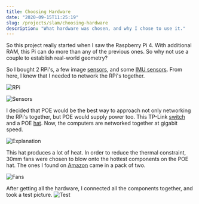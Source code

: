 ```yaml
---
title: Choosing Hardware
date: "2020-09-15T11:25:19"
slug: /projects/slam/choosing-hardware
description: "What hardware was chosen, and why I chose to use it."
---
```


So this project really started when I saw the Raspberry Pi 4. With additional RAM, this Pi can do more than any of the previous ones. So why not use a couple to establish real-world geometry?

So I bought 2 RPi's, a few image [sensors](https://www.raspberrypi.org/products/camera-module-v2/), and some [IMU sensors](https://learn.adafruit.com/mpu6050-6-dof-accelerometer-and-gyro). From here, I knew that I needed to network the RPi's together.

![RPi](./ChoosingHardware_RPi.svg)

![Sensors](./ChoosingHardware_Sensors.svg)

I decided that POE would be the best way to approach not only networking the RPi's together, but POE would supply power too. This TP-Link [switch](https://www.tp-link.com/us/business-networking/unmanaged-switch/tl-sg1005p/) and a POE [hat](https://www.amazon.com/dp/B07XB5PR9J/ref=cm_sw_em_r_mt_dp_5fKDFb03TQA74). Now, the computers are networked together at gigabit speed.

![Explanation](./ChoosingHardware_Explanation.svg)

This hat produces a lot of heat. In order to reduce the thermal constraint, 30mm fans were chosen to blow onto the hottest components on the POE hat. The ones I found on [Amazon](https://www.amazon.com/dp/B076H3TKBP/ref=cm_sw_em_r_mt_dp_znRDFb81TWP1T) came in a pack of two.

![Fans](./ChoosingHardware_Fans.svg)

After getting all the hardware, I connected all the components together, and took a test picture.
![Test](./raspicam_cv_image.png)
